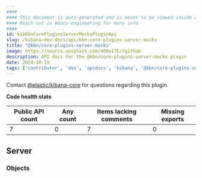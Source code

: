 ```yaml
---
####
#### This document is auto-generated and is meant to be viewed inside our experimental, new docs system.
#### Reach out in #docs-engineering for more info.
####
id: kibKbnCorePluginsServerMocksPluginApi
slug: /kibana-dev-docs/api/kbn-core-plugins-server-mocks
title: "@kbn/core-plugins-server-mocks"
image: https://source.unsplash.com/400x175/?github
description: API docs for the @kbn/core-plugins-server-mocks plugin
date: 2024-10-19
tags: ['contributor', 'dev', 'apidocs', 'kibana', '@kbn/core-plugins-server-mocks']
---
```




Contact [@elastic/kibana-core](https://github.com/orgs/elastic/teams/kibana-core) for questions regarding this plugin.

**Code health stats**

| Public API count  | Any count | Items lacking comments | Missing exports |
|-------------------|-----------|------------------------|-----------------|
| 7 | 0 | 7 | 0 |

## Server

### Objects
<DocDefinitionList data={kbnCorePluginsServerMocksObj.server.objects}/>

